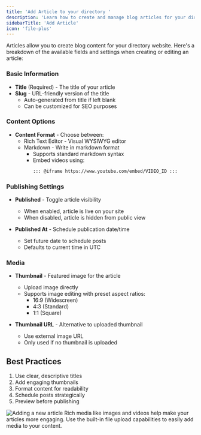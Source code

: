```yaml
---
title: 'Add Article to your directory '
description: 'Learn how to create and manage blog articles for your directory website with rich content, scheduling options, and media management'
sidebarTitle: 'Add Article'
icon: 'file-plus'
---
```


Articles allow you to create blog content for your directory website. Here's a breakdown of the available fields and settings when creating or editing an article:

### Basic Information

- **Title** (Required) - The title of your article
- **Slug** - URL-friendly version of the title
  - Auto-generated from title if left blank
  - Can be customized for SEO purposes

### Content Options

- **Content Format** - Choose between:
  - Rich Text Editor - Visual WYSIWYG editor
  - Markdown - Write in markdown format
    - Supports standard markdown syntax
    - Embed videos using:
      ```md
      ::: @iframe https://www.youtube.com/embed/VIDEO_ID :::
      ```

### Publishing Settings

- **Published** - Toggle article visibility
  - When enabled, article is live on your site
  - When disabled, article is hidden from public view

- **Published At** - Schedule publication date/time
  - Set future date to schedule posts
  - Defaults to current time in UTC

### Media

- **Thumbnail** - Featured image for the article
  - Upload image directly
  - Supports image editing with preset aspect ratios:
    - 16:9 (Widescreen)
    - 4:3 (Standard)
    - 1:1 (Square)

- **Thumbnail URL** - Alternative to uploaded thumbnail
  - Use external image URL
  - Only used if no thumbnail is uploaded

## Best Practices

1. Use clear, descriptive titles
2. Add engaging thumbnails
3. Format content for readability
4. Schedule posts strategically
5. Preview before publishing

<Frame>
  <img src="/images/article-demo.png" alt="Adding a new article" />
</Frame>

<Note>
  Rich media like images and videos help make your articles more engaging. Use the built-in file upload capabilities to easily add media to your content.
</Note>


